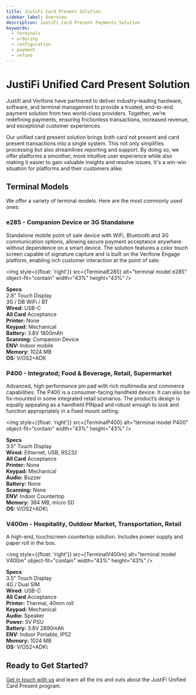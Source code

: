 ```yaml
---
title: JustiFi Card Present Solution
sidebar_label: Overview
description: JustiFi Card Present Payments Solution
keywords:
  - terminals
  - ordering
  - configuration
  - payment
  - refund
---
```




# JustiFi Unified Card Present Solution

Justifi and Verifone have partnered to deliver industry-leading hardware, software, 
and terminal management to provide a trusted, end-to-end payment solution from two world-class providers.
Together, we’re redefining payments, ensuring frictionless transactions, increased revenue, 
and exceptional customer experiences.

Our unified card present solution brings both card not present and card present transactions 
into a single system. This not only simplifies processing but also streamlines reporting and support. 
By doing so, we offer platforms a smoother, more intuitive user experience while also making 
it easier to gain valuable insights and resolve issues. 
It's a win-win situation for platforms and their customers alike.

## Terminal Models
We offer a variety of terminal models. Here are the most commonly used ones:

### e285 - Companion Device or 3G Standalone 
Standalone mobile point of sale device with WiFi, Bluetooth and 3G communication options, 
allowing secure payment acceptance anywhere without dependence on a smart device. 
The solution features a color touch screen capable of signature capture and is built on the Verifone Engage platform,
enabling rich customer interaction at the point of sale.

<img style={{float: 'right'}}
  src={TerminalE285}
  alt="terminal model e285"
  object-fit="contain"
  width="43%"
  height="43%"
/>

**Specs**\
2.8” Touch Display\
3G / DB WiFi / BT\
**Wired:** USB-C\
**All Card** Acceptance\
**Printer:** None\
**Keypad:** Mechanical\
**Battery:** 3.8V 1800mAh\
**Scanning:** Companion Device\
**ENV:** Indoor mobile\
**Memory:** 1024 MB\
**OS:** V/OS2+ADK


### P400 - Integrated; Food & Beverage, Retail, Supermarket
Advanced, high performance pin pad with rich multimedia and commerce capabilities. 
The P400 is a consumer-facing handheld device. It can also be fix-mounted in some 
integrated retail scenarios. The product’s design is equally appealing as a handheld 
PINpad and robust enough to look and function appropriately in a fixed mount setting.	

<img style={{float: 'right'}}
  src={TerminalP400}
  alt="terminal model P400"
  object-fit="contain"
  width="43%"
  height="43%"
/>

**Specs**\
3.5” Touch Display\
**Wired:** Ethernet, USB, RS232\
**All Card** Acceptance\
**Printer:** None\
**Keypad:** Mechanical\
**Audio:** Buzzer\
**Battery:** None\
**Scanning:** None\
**ENV:** Indoor Countertop\
**Memory:** 384 MB, micro SD\
**OS:** V/OS2+ADK\


### V400m - Hospitality, Outdoor Market, Transportation, Retail
A high-end, touchscreen countertop solution. Includes power supply and paper roll in the box.

<img style={{float: 'right'}}
  src={TerminalV400m}
  alt="terminal model V400m"
  object-fit="contain"
  width="43%"
  height="43%"
/>

**Specs**\
3.5” Touch Display\
4G / Dual SIM\
**Wired:** USB-C\
**All Card** Acceptance\
**Printer:** Thermal, 40mm roll\
**Keypad:** Mechanical\
**Audio:** Speaker\
**Power:** 5V PSU\
**Battery:** 3.8V 2890mAh\
**ENV:** Indoor Portable, IP52\
**Memory:** 1024 MB\
**OS:** V/OS2+ADK\

## Ready to Get Started?
[Get in touch with us](https://justifi.tech/contact/) and learn all the ins and outs about the JustiFi Unified Card Present program.

<!--
## Having trouble with your device?
Please reach out to [JustiFi Customer Success](mailto:platform_success@justifi.tech)
-->


